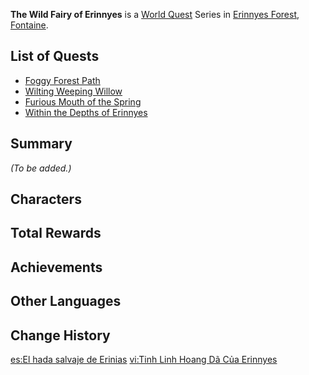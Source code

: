 {{Meta
|missing_summary = yes
}}
{{Chapter Infobox
|image    = Fontaine Chapter.png
|type     = World
|major    = yes
|region   = Fontaine
}}
'''The Wild Fairy of Erinnyes''' is a [[World Quest]] Series in [[Erinnyes Forest]], [[Fontaine]].

==List of Quests==
* [[Foggy Forest Path (Quest)|Foggy Forest Path]]
* [[Wilting Weeping Willow]]
* [[Furious Mouth of the Spring]]
* [[Within the Depths of Erinnyes]]

==Summary==
''(To be added.)''

==Characters==
{{Character Appearances|The Wild Fairy of Erinnyes Chapter|type=Chapter}}

==Total Rewards==
{{Quest Rewards List|The Wild Fairy of Erinnyes Chapter Quests}}

==Achievements==
{{Achievement Topic Table|quest=The Wild Fairy of Erinnyes|requirements=1}}

==Other Languages==
{{Other Languages
|en      = The Wild Fairy of Erinnyes
|zhs     = 伊黎耶的野精灵
|zhs_rm  = Yiliye de Yejingling
|zht     = 伊黎耶的野精靈
|zht_rm  = Yiliye de Yejingling
|zh_tl   = The Wild Fairy of Erinnyes
|ja      = エリニュスのはぐれ精霊
|ja_rm   = Erinyusu no Hagure Seirei
|ja_tl   = The Seperated Fairy of Erinnyes
|ko      = 에리니에스의 야생 정령
|ko_tl   = The Wild Fairy of Erinnyes
|es      = El hada salvaje de Erinias
|es_tl   = The Wild Fairy of Erinnyes
|fr      = La fée sauvage d'Erinnyes
|fr_tl   = The Wild Fairy of Erinnyes
|ru      = Дикая фея Эриний
|ru_tl   = The Wild Fairy of Erinnyes
|th      = ภูตป่าแห่ง Erinnyes
|th_rm   = 
|th_tl   = 
|vi      = Tinh Linh Hoang Dã Của Erinnyes
|vi_tl   = 
|de      = Erinnyes’ Wildfee
|de_tl   = Erinnyes' Wild Fairy
|id      = Peri dari Erinnyes
|id_tl   = The Fairy of Erinnyes
|pt      = A Fada de Erinnyes
|pt_tl   = 
|tr      = Erinnyes'in Vahşi Perisi
|tr_tl   = 
|it      = La fata selvaggia di Érinnyes
|it_tl   = The Wild Fairy of Erinnyes
}}

==Change History==
{{Change History|4.2}}

[[es:El hada salvaje de Erinias]]
[[vi:Tinh Linh Hoang Dã Của Erinnyes]]